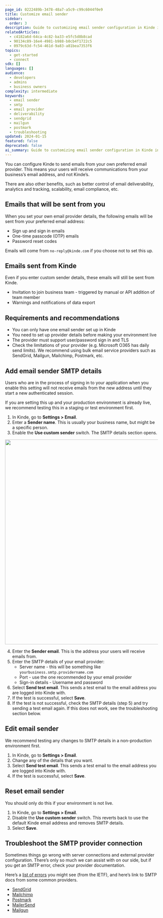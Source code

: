 ```yaml
---
page_id: 0222489b-3478-48a7-a5c9-c99c6044f0e9
title: Customize email sender
sidebar:
  order: 3
description: Guide to customizing email sender configuration in Kinde including SMTP setup, email provider integration, and troubleshooting common issues.
relatedArticles:
  - c4182a6d-64ca-4c82-ba33-e5fc5d8b8cad
  - 90134c89-16e4-4981-b988-b0cb4f1722c5
  - 0979c63d-fc54-461d-9a83-a81bea7353f6
topics:
  - get-started
  - connect
sdk: []
languages: []
audience:
  - developers
  - admins
  - business owners
complexity: intermediate
keywords:
  - email sender
  - smtp
  - email provider
  - deliverability
  - sendgrid
  - mailgun
  - postmark
  - troubleshooting
updated: 2024-01-15
featured: false
deprecated: false
ai_summary: Guide to customizing email sender configuration in Kinde including SMTP setup, email provider integration, and troubleshooting common issues.
---
```


You can configure Kinde to send emails from your own preferred email provider. This means your users will receive communications from your business’s email address, and not Kinde’s.

There are also other benefits, such as better control of email deliverability, analytics and tracking, scalability, email compliance, etc.

## Emails that will be sent from you

When you set your own email provider details, the following emails will be sent from your preferred email address:

- Sign up and sign in emails
- One-time passcode (OTP) emails
- Password reset codes

Emails will come from `no-reply@kinde.com` if you choose not to set this up.

## Emails sent from Kinde

Even if you enter custom sender details, these emails will still be sent from Kinde.

- Invitation to join business team - triggered by manual or API addition of team member
- Warnings and notifications of data export

## Requirements and recommendations

- You can only have one email sender set up in Kinde
- You need to set up provider details before making your environment live
- The provider must support user/password sign in and TLS
- Check the limitations of your provider (e.g. Microsoft O365 has daily send limits). We recommend using bulk email service providers such as SendGrid, Mailgun, Mailchimp, Postmark, etc.

## Add email sender SMTP details

<Aside>

Users who are in the process of signing in to your application when you enable this setting will not receive emails from the new address until they start a new authenticated session.

</Aside>

If you are setting this up and your production environment is already live, we recommend testing this in a staging or test environment first.

1. In Kinde, go to **Settings > Email**.
2. Enter a **Sender name**. This is usually your business name, but might be a specific person.
3. Enable the **Use custom sender** switch. The SMTP details section opens.

<img
  src="https://imagedelivery.net/skPPZTHzSlcslvHjesZQcQ/d4c4b57d-9f1a-4b1c-638c-0a770c4fe400/public"
  alt=""
  width="672px"
  height="auto"
  fetchpriority="low"
  loading="lazy"
  decoding="async"
/>

4. Enter the **Sender email**. This is the address your users will receive emails from.
5. Enter the SMTP details of your email provider:
   - Server name - this will be something like `yourbusiness.smtp.providername.com`
   - Port - use the one recommended by your email provider
   - Sign-in details - Username and password
6. Select **Send test email**. This sends a test email to the email address you are logged into Kinde with.
7. If the test is successful, select **Save**.
8. If the test is not successful, check the SMTP details (step 5) and try sending a test email again. If this does not work, see the troubleshooting section below.

## Edit email sender

We recommend testing any changes to SMTP details in a non-production environment first.

1. In Kinde, go to **Settings > Email**.
2. Change any of the details that you want.
3. Select **Send test email**. This sends a test email to the email address you are logged into Kinde with.
4. If the test is successful, select **Save**.

## Reset email sender

You should only do this if your environment is not live.

1. In Kinde, go to **Settings > Email**.
2. Disable the **Use custom sender** switch. This reverts back to use the default Kinde email address and removes SMTP details.
3. Select **Save**.

## Troubleshoot the SMTP provider connection

Sometimes things go wrong with server connections and external provider configuration. There’s only so much we can assist with on our side, but if you get an SMTP error, check your provider documentation.

Here’s a [list of errors](https://datatracker.ietf.org/doc/html/rfc2821#section-4.2.3) you might see (from the IETF), and here’s link to SMTP docs from some common providers.

- [SendGrid](https://sendgrid.com/en-us/blog/smtp-server-response-codes-explained)
- [Mailchimp](https://mailchimp.com/developer/transactional/docs/smtp-integration/)
- [Postmark](https://postmarkapp.com/support/article/1114-what-are-smtp-codes-and-how-can-i-troubleshoot-them)
- [MailerSend](https://www.mailersend.com/blog/smtp-codes)
- [Mailgun](https://documentation.mailgun.com/docs/mailgun/user-manual/sending-messages)
